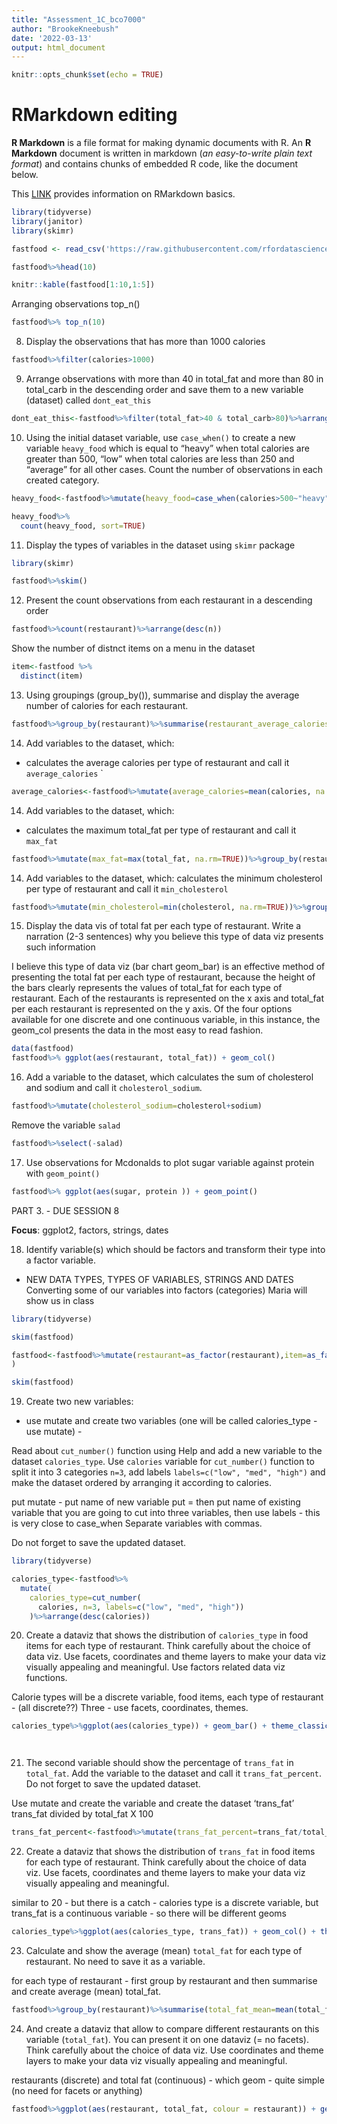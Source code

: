 ```yaml
---
title: "Assessment_1C_bco7000"
author: "BrookeKneebush"
date: '2022-03-13'
output: html_document
---
```


```r
knitr::opts_chunk$set(echo = TRUE)
```

# RMarkdown editing

**R Markdown** is a file format for making dynamic documents with R. An **R Markdown** document is written in markdown (*an easy-to-write plain text format*) and contains chunks of embedded R code, like the document below.

This [LINK](https://rmarkdown.rstudio.com/lesson-8.html) provides information on RMarkdown basics.

```r
library(tidyverse)
library(janitor)
library(skimr)

fastfood <- read_csv('https://raw.githubusercontent.com/rfordatascience/tidytuesday/master/data/2018/2018-09-04/fastfood_calories.csv')

```


```r

fastfood%>%head(10)

```

```r

knitr::kable(fastfood[1:10,1:5])

```
Arranging observations
top_n()
```r

fastfood%>% top_n(10)

```

8. Display the observations that has more than 1000 calories

```r

fastfood%>%filter(calories>1000)

```

9. Arrange observations with more than 40 in total_fat and more than 80 in total_carb in the descending order and save them to a new variable (dataset) called `dont_eat_this`

```r

dont_eat_this<-fastfood%>%filter(total_fat>40 & total_carb>80)%>%arrange(desc(total_fat))

```

10. Using the initial dataset variable, use `case_when()` to create a new variable `heavy_food` which is equal to "heavy" when total calories are greater than 500, "low" when total calories are less than 250 and "average" for all other cases. Count the number of observations in each created category.

```r

heavy_food<-fastfood%>%mutate(heavy_food=case_when(calories>500~"heavy",calories<250~"low",T~"average"))

heavy_food%>%
  count(heavy_food, sort=TRUE)


```

11. Display the types of variables in the dataset using `skimr` package 

```r

library(skimr)

fastfood%>%skim()

```

12. Present the count observations from each restaurant in a descending order

```r

fastfood%>%count(restaurant)%>%arrange(desc(n))

```

Show the number of distnct items on a menu in the dataset

```r

item<-fastfood %>%
  distinct(item)

```

13. Using groupings (group_by()), summarise and display the average number of calories for each restaurant.

```r

fastfood%>%group_by(restaurant)%>%summarise(restaurant_average_calories=mean(calories, na.rm=TRUE))%>%ungroup()

```

14. Add variables to the dataset, which:
-  calculates the average calories per type of restaurant and call it `average_calories` `

```r

average_calories<-fastfood%>%mutate(average_calories=mean(calories, na.rm=TRUE))%>%group_by(restaurant)%>%summarise(average_calories=mean(calories, na.rm=TRUE))%>%ungroup()

```

14. Add variables to the dataset, which:
-  calculates the maximum total_fat per type of restaurant and call it `max_fat` 

```r

fastfood%>%mutate(max_fat=max(total_fat, na.rm=TRUE))%>%group_by(restaurant)%>%summarise(max_fat=max(total_fat, na.rm=TRUE))

```

14. Add variables to the dataset, which:
calculates the minimum cholesterol per type of restaurant and call it `min_cholesterol` 

```r

fastfood%>%mutate(min_cholesterol=min(cholesterol, na.rm=TRUE))%>%group_by(restaurant)%>%summarise(min_cholesterol=min(min_cholesterol, na.rm=TRUE))

```

15. Display the data vis of total fat per each type of restaurant. Write a narration (2-3 sentences) why you believe this type of data viz presents such information

I believe this type of data viz (bar chart geom_bar) is an effective method of presenting the total fat per each type of restaurant, because the height of the bars clearly represents the values of total_fat for each type of restaurant.  Each of the restaurants is represented on the x axis and total_fat per each restaurant is represented on the y axis.   Of the four options available for one discrete and one continuous variable, in this instance, the geom_col presents the data in the most easy to read fashion.

```r


data(fastfood)
fastfood%>% ggplot(aes(restaurant, total_fat)) + geom_col()

```

16. Add a variable to the dataset, which calculates the sum of cholesterol and sodium and call it `cholesterol_sodium`.

```r

fastfood%>%mutate(cholesterol_sodium=cholesterol+sodium)

```

Remove the variable `salad`

```r

fastfood%>%select(-salad)

```


17. Use observations for Mcdonalds to plot sugar variable against protein with `geom_point()` 

```r

fastfood%>% ggplot(aes(sugar, protein )) + geom_point()

```

PART 3. - DUE SESSION 8

**Focus**: ggplot2, factors, strings, dates  

18. Identify variable(s) which should be factors and transform their type into a factor variable.

- NEW DATA TYPES, TYPES OF VARIABLES, STRINGS AND DATES
Converting some of our variables into factors (categories)
Maria will show us in class

```r

library(tidyverse)

skim(fastfood)

fastfood<-fastfood%>%mutate(restaurant=as_factor(restaurant),item=as_factor(item),salad=as_factor(salad)
)

skim(fastfood)


```

19. Create two new variables:

- use mutate and create two variables (one will be called calories_type - use mutate) - 

Read about `cut_number()` function using Help and add a new variable to the dataset `calories_type`. Use `calories` variable for `cut_number()` function to split it into 3 categories `n=3`, add labels `labels=c("low", "med", "high")` and make the dataset ordered by arranging it according to calories. 

put mutate - put name of new variable put = then put name of existing variable that you are going to cut into three variables, then use labels - this is very close to case_when
Separate variables with commas.

Do not forget to save the updated dataset. 

```r
library(tidyverse)

calories_type<-fastfood%>%
  mutate(
    calories_type=cut_number(
      calories, n=3, labels=c("low", "med", "high"))
    )%>%arrange(desc(calories))

```

20. Create a dataviz that shows the distribution of `calories_type` in food items for each type of restaurant. Think carefully about the choice of data viz. Use facets, coordinates and theme layers to make your data viz visually appealing and meaningful. Use factors related data viz functions.

Calorie types will be a discrete variable, food items, each type of restaurant - (all discrete??) Three - use facets, coordinates, themes. 

```r

calories_type%>%ggplot(aes(calories_type)) + geom_bar() + theme_classic() + facet_wrap(~ restaurant) 




```

21. The second variable should show the percentage of `trans_fat` in `total_fat`. Add the variable to the dataset and call it `trans_fat_percent`. Do not forget to save the updated dataset. 

Use mutate and create the variable and create the  dataset 'trans_fat'  trans_fat divided by total_fat X 100

```r

trans_fat_percent<-fastfood%>%mutate(trans_fat_percent=trans_fat/total_fat*100)

```

22. Create a dataviz that shows the distribution of `trans_fat` in food items for each type of restaurant. Think carefully about the choice of data viz. Use facets, coordinates and theme layers to make your data viz visually appealing and meaningful.

similar to 20 - but there is a catch - calories type is a discrete variable, but trans_fat is a continuous variable - so there will be different geoms

```r

calories_type%>%ggplot(aes(calories_type, trans_fat)) + geom_col() + theme_light() + facet_wrap(~ restaurant) + coord_flip()

```

23. Calculate and show the average (mean)  `total_fat` for each type of restaurant. No need to save it as a variable.

for each type of restaurant - first group by restaurant and then summarise and create average (mean) total_fat.  

```r

fastfood%>%group_by(restaurant)%>%summarise(total_fat_mean=mean(total_fat, na.rm=TRUE))

```

24. And create a dataviz that allow to compare different restaurants on this variable (`total_fat`). You can present it on one dataviz (= no facets). 
Think carefully about the choice of data viz. Use coordinates and theme layers to make your data viz visually appealing and meaningful. 

restaurants (discrete) and total fat (continuous) - which geom - quite simple (no need for facets or anything)

```r

fastfood%>%ggplot(aes(restaurant, total_fat, colour = restaurant)) + geom_col() + theme_linedraw() + coord_polar() 

```

